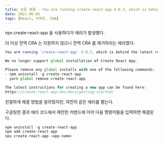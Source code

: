 ```yaml
---
title: 오류 해결 - You are running create-react-app 4.0.3, which is behind the latest release (5.0.0)
date: 2021-06-05
tags: [React, 리액트. CRA]
---
```


npx create-react-app 을 사용하다가 에러가 발생했다.

더 이상 전역 CRA 는 지원하지 않으니 전역 CRA 를 제거하라는 에러였다.

```jsx
You are running `create-react-app` 4.0.3, which is behind the latest release (5.0.0).

We no longer support global installation of Create React App.

Please remove any global installs with one of the following commands:
- npm uninstall -g create-react-app
- yarn global remove create-react-app

The latest instructions for creating a new app can be found here:
https://create-react-app.dev/docs/getting-started/
```

친절하게 해결 방법을 알려줬지만, 여전히 같은 에러를 뱉는다.

구글링한 결과 에러 코드에서 제안한 커맨드에 이어 다음 명령어들을 입력하면 해결된다.

```jsx
npm uninstall -g create-react-app
npm add create-react-app
npx create-react-app <app-name>
```
